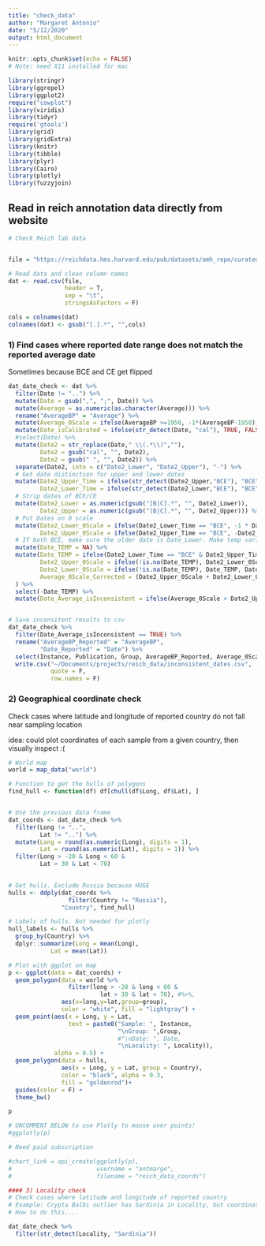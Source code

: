 ```yaml
---
title: "check_data"
author: "Margaret Antonio"
date: "5/12/2020"
output: html_document
---
```


```r
knitr::opts_chunk$set(echo = FALSE)
# Note: need X11 installed for mac

library(stringr)
library(ggrepel)
library(ggplot2)
require("cowplot")
library(viridis)
library(tidyr)
require('gtools')
library(grid)
library(gridExtra)
library(knitr)
library(tibble)
library(plyr)
library(Cairo)
library(plotly)
library(fuzzyjoin)

```

## Read in reich annotation data directly from website


```r
# Check Reich lab data


file = "https://reichdata.hms.harvard.edu/pub/datasets/amh_repo/curated_releases/V42/V42.4/SHARE/public.dir/v42.4.1240K_HO.anno"

# Read data and clean column names
dat <- read.csv(file,
                header = T,
                sep = "\t",
                stringsAsFactors = F)

cols = colnames(dat)
colnames(dat) <- gsub("[.].*", "",cols)

```


### 1) Find cases where reported date range does not match the reported average date
Sometimes because BCE and CE get flipped


```r

dat_date_check <- dat %>%
  filter(Date != "..") %>%
  mutate(Date = gsub(",", ";", Date)) %>%
  mutate(Average = as.numeric(as.character(Average))) %>%
  rename("AverageBP" = "Average") %>%
  mutate(Average_0Scale = ifelse(AverageBP >=1950, -1*(AverageBP-1950), 1950-AverageBP)) %>%
  mutate(Date_isCalibrated = ifelse(str_detect(Date, "cal"), TRUE, FALSE)) %>%
  #select(Date) %>%
  mutate(Date2 = str_replace(Date," \\(.*\\)",""),
         Date2 = gsub("cal", "", Date2),
         Date2 = gsub(" ", "", Date2)) %>%
  separate(Date2, into = c("Date2_Lower", "Date2_Upper"), "-") %>%
  # Get date distinction for upper and lower dates
  mutate(Date2_Upper_Time = ifelse(str_detect(Date2_Upper,"BCE"), "BCE", ifelse(str_detect(Date2_Upper,"CE"), "CE", "UNKNOWN")),
         Date2_Lower_Time = ifelse(str_detect(Date2_Lower,"BCE"), "BCE", ifelse(str_detect(Date2_Lower,"CE"), "CE", Date2_Upper_Time))) %>%
  # Strip dates of BCE/CE
  mutate(Date2_Lower = as.numeric(gsub("[B|C].*", "", Date2_Lower)),
         Date2_Upper = as.numeric(gsub("[B|C].*", "", Date2_Upper))) %>%
  # Put Dates on 0 scale
  mutate(Date2_Lower_0Scale = ifelse(Date2_Lower_Time == "BCE", -1 * Date2_Lower, ifelse(Date2_Lower_Time == "CE", Date2_Lower, NA)),
         Date2_Upper_0Scale = ifelse(Date2_Upper_Time == "BCE", -Date2_Upper, ifelse(Date2_Upper_Time == "CE", Date2_Upper, NA))) %>%
  # If both BCE, make sure the older date is Date_Lower. Make temp variable for swap
  mutate(Date_TEMP = NA) %>%
  mutate(Date_TEMP = ifelse(Date2_Lower_Time == "BCE" & Date2_Upper_Time == "BCE" & Date2_Upper_0Scale < Date2_Lower_0Scale, Date2_Upper_0Scale, NA),
         Date2_Upper_0Scale = ifelse(!is.na(Date_TEMP), Date2_Lower_0Scale, Date2_Upper_0Scale),
         Date2_Lower_0Scale = ifelse(!is.na(Date_TEMP), Date_TEMP, Date2_Lower_0Scale),
         Average_0Scale_Corrected = (Date2_Upper_0Scale + Date2_Lower_0Scale) / 2
  ) %>%
  select(-Date_TEMP) %>%
  mutate(Date_Average_isInconsistent = ifelse(Average_0Scale > Date2_Upper_0Scale | Average_0Scale < Date2_Lower_0Scale, TRUE, FALSE))


# Save inconsitent results to csv
dat_date_check %>%
  filter(Date_Average_isInconsistent == TRUE) %>%
  rename("AverageBP_Reported" = "AverageBP",
         "Date_Reported" = "Date") %>%
  select(Instance, Publication, Group, AverageBP_Reported, Average_0Scale, Date_Reported, Date2_Lower_0Scale, Date2_Upper_0Scale, Average_0Scale_Corrected) %>%
  write.csv("~/Documents/projects/reich_data/inconsistent_dates.csv", 
            quote = F, 
            row.names = F)

```

### 2) Geographical coordinate check
Check cases where latitude and longitude of reported country do not fall near sampling location

idea: could plot coordinates of each sample from a given country, then visually inspect :(

```r

# World map
world = map_data("world")

# Function to get the hulls of polygons 
find_hull <- function(df) df[chull(df$Long, df$Lat), ]


# Use the previous data frame
dat_coords <- dat_date_check %>%
  filter(Long != "..",
         Lat != "..") %>%
  mutate(Long = round(as.numeric(Long), digits = 1),
         Lat = round(as.numeric(Lat), digits = 1)) %>%
  filter(Long > -20 & Long < 60 &
         Lat > 30 & Lat < 70) 
 

# Get hulls. Exclude Russia because HUGE
hulls <- ddply(dat_coords %>%
                 filter(Country != "Russia"),
               "Country", find_hull) 

# Labels of hulls. Not needed for plotly
hull_labels <- hulls %>%
  group_by(Country) %>%
  dplyr::summarize(Long = mean(Long), 
            Lat = mean(Lat))

# Plot with ggplot on map
p <- ggplot(data = dat_coords) +
  geom_polygon(data = world %>%
                 filter(long > -20 & long < 60 &
                          lat > 30 & lat < 70), #%>%,
               aes(x=long,y=lat,group=group),
               color = "white", fill = "lightgray") +
  geom_point(aes(x = Long, y = Lat,
                 text = paste0("Sample: ", Instance, 
                               "\nGroup: ",Group,
                               #"\nDate: ", Date,
                               "\nLocality: ", Locality)),
             alpha = 0.5) +
  geom_polygon(data = hulls,
               aes(x = Long, y = Lat, group = Country), 
               color = "black", alpha = 0.3,
               fill = "goldenrod")+
  guides(color = F) +
  theme_bw()

p

# UNCOMMENT BELOW to use Plotly to mouse over points!
#ggplotly(p)

# Need paid subscription

#chart_link = api_create(ggplotly(p), 
#                        username = "antmarge",
#                        filename = "reich_data_coords")

```


```r


#### 3) Locality check
# Check cases where latitude and longitude of reported country
# Example: Crypta Balbi outlier has Sardinia in Locality, but coordinates are correct 
# How to do this....

dat_date_check %>%
  filter(str_detect(Locality, "Sardinia"))

```

